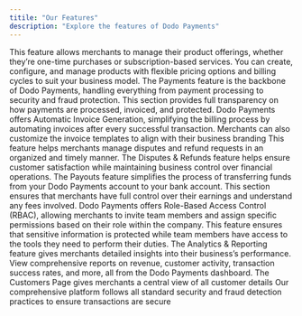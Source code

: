 ```yaml
---
titile: "Our Features"
description: "Explore the features of Dodo Payments"
---
```

<CardGroup cols={2}>
<Card title="Product Catalog" img="/images/our-features/image 1.png" >
 This feature allows merchants to manage their product offerings, whether they’re one-time purchases or subscription-based services. You can create, configure, and manage products with flexible pricing options and billing cycles to suit your business model.
</Card>
<Card title="Payments" img="/images/our-features/image 2.png" >
 The Payments feature is the backbone of Dodo Payments, handling everything from payment processing to security and fraud protection. This section provides full transparency on how payments are processed, invoiced, and protected.
</Card>
<Card title="Invoicing" img="/images/our-features/image 3.png" >
 Dodo Payments offers Automatic Invoice Generation, simplifying the billing process by automating invoices after every successful transaction. Merchants can also customize the invoice templates to align with their business branding
</Card>
<Card title="Disputes & Refunds" img="/images/our-features/image 4.png" >
 This feature helps merchants manage disputes and refund requests in an organized and timely manner. The Disputes & Refunds feature helps ensure customer satisfaction while maintaining business control over financial operations.
</Card>
<Card title="Payouts" img="/images/our-features/image 5.png" >
The Payouts feature simplifies the process of transferring funds from your Dodo Payments account to your bank account. This section ensures that merchants have full control over their earnings and understand any fees involved.
</Card>
<Card title="User & Access Management" img="/images/our-features/image 6.png" >
Dodo Payments offers Role-Based Access Control (RBAC), allowing merchants to invite team members and assign specific permissions based on their role within the company. This feature ensures that sensitive information is protected while team members have access to the tools they need to perform their duties.
</Card>
<Card title="Analytics & Reporting" img="/images/our-features/image 7.png" >
The Analytics & Reporting feature gives merchants detailed insights into their business’s performance. View comprehensive reports on revenue, customer activity, transaction success rates, and more, all from the Dodo Payments dashboard.
</Card>
<Card title="Customers" img="/images/our-features/image 8.png" >
The Customers Page gives merchants a central view of all customer details
</Card>
<Card title="Fraud Detection & Data  Security" img="/images/our-features/image 8.png" >
Our comprehensive platform follows all standard security and fraud detection practices to ensure transactions are secure
</Card>
</CardGroup>